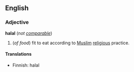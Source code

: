 ==English==
===Adjective===
'''halal''' (''not [[comparable]]'')

#(''of food'') fit to eat according to  [[Muslim]] [[religious]] practice.

==== Translations ====
*Finnish: halal